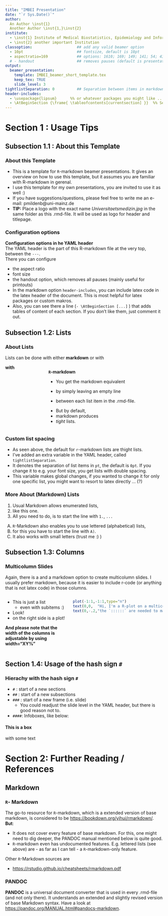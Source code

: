 ```yaml
---
title: "IMBEI Presentation"
date: "`r Sys.Date()`"
author: 
  An Author \inst{1}
  Another Author \inst{1,}\inst{2}
institute:
  - \inst{1} Institute of Medical Biostatistics, Epidemiology and Informatics
  - \inst{2} another important Institution
classoption:                    ## add any valid beamer option  
  - 10pt                        ## fontsize, default is 10pt
  - aspectratio=169             ## options: 1610; 169; 149; 141; 54; 43; 32
  # - handout                   ## removes pauses (default is presentation)
output: 
  beamer_presentation:
    template: IMBEI_beamer_short_template.tex
    keep_tex: TRUE
    slide_level: 3
tightlistSeparation: 0          ## Separation between items in markdown lists (in pt)
header-includes:
  - \usepackage{lipsum}      %% or whatever packages you might like ... 
  - \AtBeginSection {\frame{ \tableofcontents[currentsection] }}  %% Section-ToCs
---
```

 
###
\tableofcontents

# Section 1 : Usage Tips
## Subsection 1.1 : About this Template  
### About this Template 

* This is a template for `R`-markdown beamer presentations. It gives an overview 
on how to use this template, but it assumes you are familiar with R-markdown in gerenal. 
* I use this template for my own presentations, you are invited to use it as well :) 
* If you have suggestions/questions, please feel free to write me an e-mail: pmildenb@uni-mainz.de
\vskip12pt
* **TIP:** Place a logo with the exact name *Universitaetsmedizin.jpg* in the same 
folder as this .rmd-file. It will be used as logo for header and titlepage. 


### Configuration options

**Configuration options in he YAML header**  
The YAML header is the part of this R-markdown file at the very top, between the 
`---`.  
There you can configure 

* the aspect ratio
* font size 
* the handout option, which removes all pauses (mainly useful for printouts)
* In the markdown option `header-includes`, you can include latex code in the 
latex header of the document. This is most helpful for latex packages or custom makros.
*  Also, you can see there a line (` - \AtBeginSection [...]` ) that adds 
tables of content of each section. If you don't like them, just comment it out. 

## Subsection 1.2: Lists

### About Lists

Lists can be done with either **markdown** or with \textbf{\LaTeX}  


\vskip12pt  

:::::: {.columns}
::: {.column}
__with \LaTeX__
\begin{itemize}
\item this is
\item a \textbf{list}
\item with standard spacing between items
\end{itemize}

\vskip1cm

\begin{itemize}
\tightlist
\item this is a \emph{tight} list
\item which we get 
\item by adding the `\tightlist` command
\end{itemize}
:::

::: {.column}
**`R`-markdown**

* You get the markdown equivalent

* by simply leaving an empty line

* between each list item in the .rmd-file.

\vskip1cm

* But by default,  
* markdown produces 
* *tight* lists. 


:::
::::::


### Custom list spacing

* As seen above, the default for `r`-markdown lists are thight lists. 
* I've added an extra variable in the YAML header, called `tightlistSeparation`.
* It denotes the separation of list items in `pt`, the default is `0pt`. If you change it to e.g. your font size, you get lists with double spacing. 
* This variable makes global changes, if you wanted to change it for only one 
specific list, you might want to resort to latex directly ... (?)


### More About (Markdown) Lists 

1. Usual Markdown allows enumerated lists, 
2. like this one. 
3. All you need to do, is to start the line with `1.`, `...`

A) `R`-Markdown also enables you to use lettered (alphabetical) lists, 
B) for this you have to start the line with `A)`. 
C) It also works with small letters (trust me :) )


## Subsection 1.3: Columns

### Multicolumn Slides

Again, there is a \LaTeX and a markdown option to create multicolumn slides. 
I usually prefer markdown, because it is easier to include r-code 
(or anything that is not latex code) in  those columns. 
  
:::::: {.columns}

::: {.column width="40%"}
* This is just a list
  * even with subitems :)
* Look!
* on the right side is a plot!

\vskip12pt 
**And please note that the width of the columns is adjustable by using width="XY%"** 
:::

::: {.column width="59%"}
\vskip-1cm
```r
plot(-1:1,-1:1,type="n")
text(0,0,  "Hi, I'm a R-plot on a multicolumn slide,", cex=2)
text(0,-.2,"the `::::::` are needed to make that happen. ", cex=2)
```
:::

::::::

## Section 1.4: Usage of the hash sign `#` 

### Hierachy with the hash sign `#`

* `#`   :   start of a new sections
* `##`  :   start of a new subsections
* `###` :   start of a new frame (i.e. slide)
  * You could readjust the slide level in the YAML header, but there is good reason not to. 
* `####`:   Infoboxes, like below: 

#### This is a box 
with some text


# Section 2: Further Reading / References 

## Markdown
### `R`- Markdown

The go-to resource for `R`-markdown, which is a extended version of base markdown,  is considered to be  [https://bookdown.org/yihui/rmarkdown/](https://bookdown.org/yihui/rmarkdown/).  
**But**: 

* It does not cover every feature of base markdown. For this, one might need to dig deeper, the PANDOC manual mentioned below is quite good.  
* `R`-markdown even has undocumented features. E.g. lettered lists (see above) are - 
as far as I can tell - a `R`-markdown-only feature.  

Other `R`-Markdown sources are

* \small [https://rstudio.github.io/cheatsheets/rmarkdown.pdf](https://rstudio.github.io/cheatsheets/rmarkdown.pdf)



### PANDOC

**PANDOC** is a universal document converter that is used in every .rmd-file (and not only there).
It understands an extended and slightly revised version of base Markdown syntax.
Have a look at 
[https://pandoc.org/MANUAL.html#pandocs-markdown](https://pandoc.org/MANUAL.html#pandocs-markdown). 


